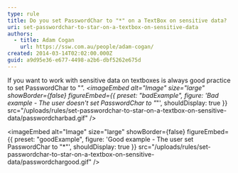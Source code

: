```yaml
---
type: rule
title: Do you set PasswordChar to "*" on a TextBox on sensitive data?
uri: set-passwordchar-to-star-on-a-textbox-on-sensitive-data
authors:
  - title: Adam Cogan
    url: https://ssw.com.au/people/adam-cogan/
created: 2014-03-14T02:02:00.000Z
guid: a9d95e36-e677-4498-a2b6-dbf5262e675d
---
```


If you want to work with sensitive data on textboxes is always good practice to set PasswordChar to "*".
<imageEmbed
  alt="Image"
  size="large"
  showBorder={false}
  figureEmbed={{
    preset: "badExample",
    figure: 'Bad example - The user doesn\'t set PasswordChar to "*"',
    shouldDisplay: true
  }}
  src="/uploads/rules/set-passwordchar-to-star-on-a-textbox-on-sensitive-data/passwordcharbad.gif"
/>

<imageEmbed
  alt="Image"
  size="large"
  showBorder={false}
  figureEmbed={{
    preset: "goodExample",
    figure: 'Good example - The user set PasswordChar to "*"',
    shouldDisplay: true
  }}
  src="/uploads/rules/set-passwordchar-to-star-on-a-textbox-on-sensitive-data/passwordchargood.gif"
/>